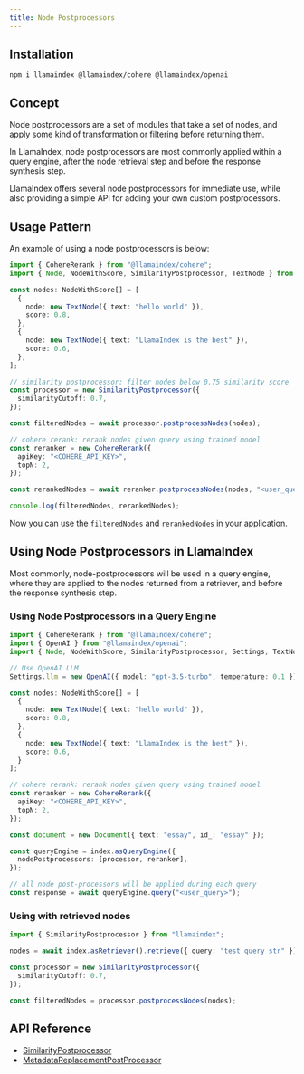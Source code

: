 ```yaml
---
title: Node Postprocessors
---
```


## Installation

```package-install
npm i llamaindex @llamaindex/cohere @llamaindex/openai
```

## Concept

Node postprocessors are a set of modules that take a set of nodes, and apply some kind of transformation or filtering before returning them.

In LlamaIndex, node postprocessors are most commonly applied within a query engine, after the node retrieval step and before the response synthesis step.

LlamaIndex offers several node postprocessors for immediate use, while also providing a simple API for adding your own custom postprocessors.

## Usage Pattern

An example of using a node postprocessors is below:

```ts
import { CohereRerank } from "@llamaindex/cohere";
import { Node, NodeWithScore, SimilarityPostprocessor, TextNode } from "llamaindex";

const nodes: NodeWithScore[] = [
  {
    node: new TextNode({ text: "hello world" }),
    score: 0.8,
  },
  {
    node: new TextNode({ text: "LlamaIndex is the best" }),
    score: 0.6,
  },
];

// similarity postprocessor: filter nodes below 0.75 similarity score
const processor = new SimilarityPostprocessor({
  similarityCutoff: 0.7,
});

const filteredNodes = await processor.postprocessNodes(nodes);

// cohere rerank: rerank nodes given query using trained model
const reranker = new CohereRerank({
  apiKey: "<COHERE_API_KEY>",
  topN: 2,
});

const rerankedNodes = await reranker.postprocessNodes(nodes, "<user_query>");

console.log(filteredNodes, rerankedNodes);
```

Now you can use the `filteredNodes` and `rerankedNodes` in your application.

## Using Node Postprocessors in LlamaIndex

Most commonly, node-postprocessors will be used in a query engine, where they are applied to the nodes returned from a retriever, and before the response synthesis step.

### Using Node Postprocessors in a Query Engine

```ts
import { CohereRerank } from "@llamaindex/cohere";
import { OpenAI } from "@llamaindex/openai";
import { Node, NodeWithScore, SimilarityPostprocessor, Settings, TextNode } from "llamaindex";

// Use OpenAI LLM
Settings.llm = new OpenAI({ model: "gpt-3.5-turbo", temperature: 0.1 });

const nodes: NodeWithScore[] = [
  {
    node: new TextNode({ text: "hello world" }),
    score: 0.8,
  },
  {
    node: new TextNode({ text: "LlamaIndex is the best" }),
    score: 0.6,
  }
];

// cohere rerank: rerank nodes given query using trained model
const reranker = new CohereRerank({
  apiKey: "<COHERE_API_KEY>",
  topN: 2,
});

const document = new Document({ text: "essay", id_: "essay" });

const queryEngine = index.asQueryEngine({
  nodePostprocessors: [processor, reranker],
});

// all node post-processors will be applied during each query
const response = await queryEngine.query("<user_query>");
```

### Using with retrieved nodes

```ts
import { SimilarityPostprocessor } from "llamaindex";

nodes = await index.asRetriever().retrieve({ query: "test query str" });

const processor = new SimilarityPostprocessor({
  similarityCutoff: 0.7,
});

const filteredNodes = processor.postprocessNodes(nodes);
```

## API Reference

- [SimilarityPostprocessor](/typescript/framework-api-reference/classes/similaritypostprocessor/)
- [MetadataReplacementPostProcessor](/typescript/framework-api-reference/classes/metadatareplacementpostprocessor/)
